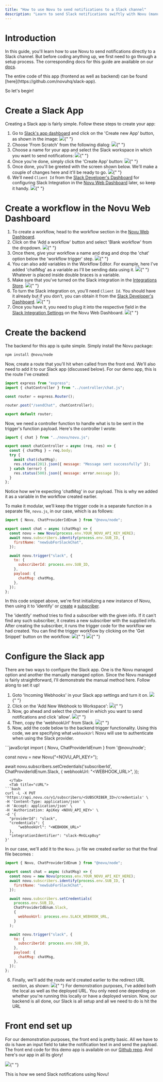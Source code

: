 ```yaml
---
title: "How to use Novu to send notifications to a Slack channel"
description: "Learn to send Slack notifications swiftly with Novu (manually managed)"
---
```


# Introduction

In this guide, you'll learn how to use Novu to send notifications directly to a Slack channel. But before coding anything up, we first need to go through a setup process.
The corresponding docs for this guide are available on our [docs](https://docs.novu.co/channels-and-providers/chat/slack).

<Note>
  The entire code of this app (frontend as well as backend) can be found
  [here](https://github.com/novuhq/slack-app).
</Note>

So let's begin!

# Create a Slack App

Creating a Slack app is fairly simple. Follow these steps to create your app:

1. Go to [Slack's app dashboard](https://api.slack.com/apps) and click on the 'Create new App' button, as shown in the image:
   <Frame caption="Create an app from Slack's app dashboard">
     <img src="/images/guides/slack-guide/create-app.png" />{" "}
   </Frame>
2. Choose 'From Scratch' from the following dialog:
   <Frame caption="Select 'From Scratch' in the following dialog">
     <img src="/images/guides/slack-guide/scratch.png" />{" "}
   </Frame>
3. Choose a name for your app and select the Slack workspace in which you want to send notifications:
   <Frame caption="Name your app and select the workspace">
     <img src="/images/guides/slack-guide/name.png" />{" "}
   </Frame>
4. Once you're done, simply click the 'Create App' button:
   <Frame caption="Click on the 'Create App' button">
     <img src="/images/guides/slack-guide/create.png" />{" "}
   </Frame>
5. Once done, you'll be greeted with the screen shown below. We'll make a couple of changes here and it'll be ready to go.
   <Frame caption="Slack greets you with this screen">
     <img src="/images/guides/slack-guide/welcome.png" />{" "}
   </Frame>
6. We'll need `Client Id` from the [Slack Developer's Dashboard](https://api.slack.com/apps) for configuring Slack Integration in the [Novu Web Dashboard](https://dashboard.novu.coovu.coovu.co/integrations?utm_campaign=docs-guides-slack) later, so keep it handy.
   <Frame caption="Get 'Client Id' from the Slack developer's dashboard">
     <img src="/images/guides/slack-guide/client-id-Slack.png" />{" "}
   </Frame>

# Create a workflow in the Novu Web Dashboard

1. To create a workflow, head to the workflow section in the [Novu Web Dashboard](https://dashboard.novu.co/workflows?utm_campaign=docs-guides-slack).
2. Click on the 'Add a workflow' button and select 'Blank workflow' from the dropdown.
   <Frame caption="Create a workflow from the Novu Web Dashboard">
     <img src="/images/guides/slack-guide/workflow.png" />{" "}
   </Frame>
3. Once there, give your workflow a name and drag and drop the 'chat' option below the 'workflow trigger' step.
   <Frame caption="Drag and drop the 'chat' option">
     <img src="/images/guides/slack-guide/drag.png" />{" "}
   </Frame>
4. You can also add variables in the Workflow Editor. For example, here I've added 'chatMsg' as a variable as I'll be sending data using it.
   <Frame caption="Configure the step as per your liking">
     <img src="/images/guides/slack-guide/variable.png" />{" "}
   </Frame>
   <Info>Whatever is placed inside double braces is a variable.</Info>
5. Make sure that you've turned on the Slack integration in the [Integrations Store](https://dashboard.novu.co/integrations?utm_campaign=docs-guides-slack).
   <Frame caption="Make sure that Slack integration is set to active">
     <img src="/images/guides/slack-guide/integration.png" />{" "}
   </Frame>
6. To turn the Slack integration on, you'll need `Client Id`. You should have it already but if you don't, you can obtain it from the [Slack Developer's Dashboard](https://api.slack.com/apps).
   <Frame caption="Get 'Client Id' from the Slack developer's dashboard">
     <img src="/images/guides/slack-guide/client-id-Slack.png" />{" "}
   </Frame>
7. Once you have it, you need to plug it into the respective field in the [Slack Integration Settings](https://dashboard.novu.co/integrations?utm_campaign=docs-guides-slack) on the Novu Web Dashboard.
   <Frame caption="Plug the 'Client Id' into the Slack Integration setting in Novu web dashboard">
     <img src="/images/guides/slack-guide/client-id-Novu.png" />{" "}
   </Frame>

# Create the backend

The backend for this app is quite simple. Simply install the Novu package:

```bash
npm install @novu/node

```

Now, create a route that you'll hit when called from the front end. We'll also need to add it to our Slack app (discussed below). For our demo app, this is the route I've created:

```jsx
import express from "express";
import { chatController } from "../controller/chat.js";

const router = express.Router();

router.post("/sendChat", chatController);

export default router;
```

Now, we need a controller function to handle what is to be sent in the trigger's function payload. Here's the controller I wrote:

```jsx
import { chat } from "../novu/novu.js";

export const chatController = async (req, res) => {
  const { chatMsg } = req.body;
  try {
    await chat(chatMsg);
    res.status(201).json({ message: "Message sent successfully" });
  } catch (error) {
    res.status(500).json({ message: error.message });
  }
};
```

<Info>
  Notice how we're expecting 'chatMsg' in our payload. This is why we added it
  as a variable in the workflow created earlier.
</Info>

To make it modular, we’ll keep the trigger code in a separate function in a separate file, `novu.js`, in our case, which is as follows:

```jsx
import { Novu, ChatProviderIdEnum } from "@novu/node";

export const chat = async (chatMsg) => {
  const novu = new Novu(process.env.YOUR_NOVU_API_KEY_HERE);
  await novu.subscribers.identify(process.env.SUB_ID, {
    firstName: "newSubForSlackChat",
  });

  await novu.trigger("slack", {
    to: {
      subscriberId: process.env.SUB_ID,
    },
    payload: {
      chatMsg: chatMsg,
    },
  });
};
```

In this code snippet above, we're first initializing a new instance of Novu, then using it to 'identify' or [create](https://docs.novu.co/subscribers/subscribers#create-a-subscriber) a [subscriber](https://docs.novu.co/subscribers/subscribers).

<Info>
  The 'identify' method tries to find a subscriber with the given info. If it
  can't find any such subscriber, it creates a new subscriber with the supplied
  info.
</Info>
After creating the subscriber, it runs the trigger code for the workflow we had created.
You can find the trigger workflow by clicking on the 'Get Snippet' button on the
workflow:
<Frame caption="Click the 'Get Snippet' button to get trigger code">
  <img src="/images/guides/slack-guide/trigger.png" />{" "}
</Frame>
<Frame caption="Paste this trigger code in your backend">
  <img src="/images/guides/slack-guide/trigger-code.png" />{" "}
</Frame>

# Configure the Slack app

There are two ways to configure the Slack app. One is the Novu managed option and another the manually managed option.
Since the Novu managed is fairly straightforward, I'll demonstrate the manual method here. Follow along to set it up!

1. Goto 'Incoming Webhooks' in your Slack app settings and turn it on.
   <Frame caption="Turn on 'Incoming Webhooks' in your Slack app">
     <img src="/images/guides/slack-guide/on.png" />{" "}
   </Frame>
2. Click on the 'Add New Webhook to Workspace':
   <Frame caption="Click the 'Add New Webhook to Workspace' button">
     <img src="/images/guides/slack-guide/add.png" />{" "}
   </Frame>
3. Now, go ahead and select the channel in which you want to send notifications and click 'allow'.
   <Frame caption="Select the channel">
     <img src="/images/guides/slack-guide/install.png" />{" "}
   </Frame>
4. Then, copy the 'webhookUrl' from Slack.
   <Frame caption="Copy the webhookUrl from Slack">
     <img src="/images/guides/slack-guide/hook.png" />{" "}
   </Frame>
5. Now, add the code below to the backend trigger functionality. Using this code, we are specifying what `webhookUrl` Novu will use to authenticate when using the Slack provider.

<Tabs>
  <Tab title="Node.js">
```javaScript
import {
  Novu,
  ChatProviderIdEnum
} from '@novu/node';

const novu = new Novu("<NOVU_API_KEY>");

await novu.subscribers.setCredentials('subscriberId', ChatProviderIdEnum.Slack, {
webhookUrl: "<WEBHOOK_URL>",
});

````
  </Tab>
  <Tab title="cURL">
```bash
curl -L -X PUT 'https://api.novu.co/v1/subscribers/<SUBSCRIBER_ID>/credentials' \
-H 'Content-Type: application/json' \
-H 'Accept: application/json' \
-H 'Authorization: ApiKey <NOVU_API_KEY>' \
-d '{
  "providerId": "slack",
  "credentials": {
      "webhookUrl": "<WEBHOOK_URL>"
  },
  "integrationIdentifier": "slack-MnGLxp8uy"
}'
````

  </Tab>
</Tabs>

In our case, we'll add it to the `Novu.js` file we created earlier so that the final file becomes :

```jsx
import { Novu, ChatProviderIdEnum } from "@novu/node";

export const chat = async (chatMsg) => {
  const novu = new Novu(process.env.YOUR_NOVU_API_KEY_HERE);
  await novu.subscribers.identify(process.env.SUB_ID, {
    firstName: "newSubForSlackChat",
  });

  await novu.subscribers.setCredentials(
    process.env.SUB_ID,
    ChatProviderIdEnum.Slack,
    {
      webhookUrl: process.env.SLACK_WEBHOOK_URL,
    }
  );

  await novu.trigger("slack", {
    to: {
      subscriberId: process.env.SUB_ID,
    },
    payload: {
      chatMsg: chatMsg,
    },
  });
};
```

6. Finally, we'll add the route we'd created earlier to the redirect URL section, as shown:
   <Frame caption="Add your endpoint to the redirect URL section on Slack">
     <img src="/images/guides/slack-guide/redirect.png" />{" "}
   </Frame>
   <Info>
     For demonstration purposes, I've added both the local as well as the
     deployed URL. You only need one depending on whether you're running this
     locally or have a deployed version.
   </Info>
   Now, our backend is all done, our Slack is all setup and all we need to do is
   hit the URL

# Front end set up

For our demonstration purposes, the front end is pretty basic. All we have to do is have an input field to take the notification text in and send the payload. The front end code for this demo app is available on our [Github repo](https://github.com/novuhq/slack-app/tree/main/frontend).
And here's our app in all its glory!

<Frame caption="Our app in action!">
  <img src="/images/guides/slack-guide/output.gif" />{" "}
</Frame>

This is how we send Slack notifications using Novu!
